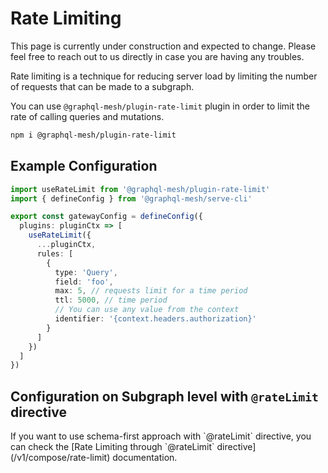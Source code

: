 
# Rate Limiting

<Callout>
  This page is currently under construction and expected to change. Please feel free to reach out to
  us directly in case you are having any troubles.
</Callout>

Rate limiting is a technique for reducing server load by limiting the number of requests that can be
made to a subgraph.

You can use `@graphql-mesh/plugin-rate-limit` plugin in order to limit the rate of calling queries
and mutations.

```sh npm2yarn
npm i @graphql-mesh/plugin-rate-limit
```

## Example Configuration

```ts filename="mesh.config.ts"
import useRateLimit from '@graphql-mesh/plugin-rate-limit'
import { defineConfig } from '@graphql-mesh/serve-cli'

export const gatewayConfig = defineConfig({
  plugins: pluginCtx => [
    useRateLimit({
      ...pluginCtx,
      rules: [
        {
          type: 'Query',
          field: 'foo',
          max: 5, // requests limit for a time period
          ttl: 5000, // time period
          // You can use any value from the context
          identifier: '{context.headers.authorization}'
        }
      ]
    })
  ]
})
```

## Configuration on Subgraph level with `@rateLimit` directive

<Callout>
  If you want to use schema-first approach with `@rateLimit` directive, you can check the [Rate
  Limiting through `@rateLimit` directive](/v1/compose/rate-limit) documentation.
</Callout>

